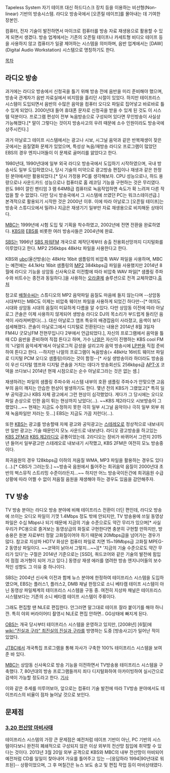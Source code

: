 Tapeless System
자기 테이프 대신 하드디스크 장치 등을 이용하는 비선형(Non-linear) 기반의 방송시스템.
라디오 방송국에서 [오픈릴 테이프]를 몰아내는 데 기여한 장본인.

컴퓨터, 전자 기술이 발전하면서 마이크로 컴퓨터를 방송 자료 재생용으로 활용할 수 있게 되면서 생겼다. 방송 업계에서는 기존의 오픈릴 테이프나 카세트형 비디오 테이프 등을 사용하지 않고 컴퓨터가 일괄 제어하는 시스템을 의미하며, 음반 업계에서는 [DAW](Digital Audio Workstation) 시스템으로 명칭하기도 한다.

[[목차]]

== 라디오 방송 ==
과거에는 라디오 방송에서 신청곡을 틀기 위해 방송 전에 음반을 미리 준비해야 했으며, 방송국 관계자가 음반 자료실에서 비지땀을 흘리던 시절이 있었다. 하지만 테이프리스 시스템이 도입되면서 음반의 수많은 음악을 컴퓨터 오디오 파일로 집어넣고 바로바로 틀 수 있게 되었다. 2000년대 들어 휴대폰 문자로 신청곡을 받을 수 있게 된 것도 이 시스템 덕분이다. 프로그램 편성이 전부 녹음방송으로 구성되어 있다면 무인방송이 사실상 가능해졌다.[* 말이 그렇다는 것이지 방송사고의 우려 때문에 소수 인원이라도 방송국에 상주시킨다.]

과거 아날로그 테이프 시스템에서는 광고나 시보, 시그널 음악과 같은 반복재생이 잦은 곳에서는 음질열화 문제가 있었으며, 특성상 녹음/재방송 라디오 프로그램이 많았던 EBS의 경우 엔지니어들이 이 문제로 골머리를 앓았다고 한다.

1980년대, 1990년대에 일부 외국 라디오 방송국에서 도입하기 시작하였으며, 국내 방송사도 일부 도입하였으나, 당시 기술의 미약으로 광고방송 편집이나 재생과 같은 한정된 분야에서만 활용되었다.[* 당시 가정용 PC를 생각해보자. CPU 성능으로나, 하드 용량으로나 사운드카드 성능으로나 컴퓨터로 홈 레코딩 기능을 구현하는 것은 무리였다. 윈도 98이 깔린 펜티엄 3 램 64MB급 컴퓨터로 녹음작업하면 속도가 확 느려져 다른 작업을 할 수 없었다. 다만 당시 방송국에서 그 시스템에 쓰였던 PC는 워크스테이션급.] 본격적으로 활용되기 시작한 것은 2000년 이후. 이에 따라 아날로그 [오픈릴 테이프]는 방송국 스튜디오에서 밀려나 지금은 재생기기 일부만 자료 재생용으로 비치해둔 상태이다.

[[MBC]]는 1999년에 시험 도입 및 기획을 착수하였고, 2002년에 전면 전환을 완료하였다. [[KBS]]와 [[EBS]]를 비롯한 여러 방송사들은 2004년에 완료.

[[SBS]]는 1996년 [[SBS 파워FM]] 개국으로 제작단계부터 송출 전용회선망까지 디지털화를 이루었다고 한다. MP2 256kbps 48kHz 파일을 사용한다고 한다.

KBS와 [[ubc]](울산방송)는 48kHz 16bit 샘플링의 비압축 WAV 파일을 사용하며, MBC는 예전에는 44.1kHz 16bit 샘플링의 [[MP2]] 384kbps급 파일을 사용했지만 2014년 8월에 라디오 기능을 상암동 신사옥으로 이전함에 따라 비압축 WAV 파일[* 샘플링 주파수와 비트수는 종전과 동일하다.]을 사용하는 [[오라클]]제 솔루션으로 전격 교체하였다.[http://www.oracle.com/us/corporate/customers/customersearch/mbc-radio-db-appliance-ss-1907470-ko.html 출처]

참고로 [[배철수]]씨는 스튜디오의 MP2 음악파일 음질도 마음에 들지 않는다며 --상암동 시대부터는 MBC도 이제는 비압축 웨이브 파일을 사용하게 되었긴 하다만--[* 여의도 시대와 상암동 시대의 음질이 미묘하게 다름을 알 수있다. 다만 상암동 이전에 따라 아날로그 콘솔은 이제 사용하지 않게되어 생방송 라디오 DJ의 목소리가 부드럽게 들리던 음색이 사라져버렸다(...). 대신 아날로그 앰프 특유의 배경잡음이 사라졌고, 음색이 보다 섬세해졌다. 콘솔이 아날로그에서 디지털로 전환된다는 내용은 2014년 8월 3일자 FM4U 굿모닝FM 전현무입니다 2부에서 언급되었다.], 자신의 프로그램에서 음악을 틀때 CD 음반을 준비하여 직접 튼다고 하며, 가수 [[나얼]]은 자신이 진행하는 KBS cool FM의 '나얼의 음악세계'에서 아날로그적 감성을 살리고자 음악 방송시에 [[LP]]판을 직접 준비하여 튼다고 한다. --하지만 나얼의 프로그램이 녹음방송(= 48kHz 16비트 웨이브 파일로 디지털 PCM 오디오 샘플링)이라는 것이 함정--[* 사실 생방송이라 하더라도 방송음이 우선 디지털 앰프와 디지털 콘솔을 거치는 데다가 방송회선도 256kbps급 [[APT-X]] 코덱을 쓰다보니 2014년 현재 시점으로는 순수 아날로그라는 것은 없는 셈.]

재생하려는 파일의 샘플링 주파수와 시스템 내부의 호환 샘플링 주파수가 안맞으면 고음부의 음이 깨지는 안습한 현상이 발생하기도 한다. 몇년 전의 KBS가 그랬었고[* 특히 일부 공익광고나 KBS 자체 광고에서 그런 현상이 심각했었다. 게다가 그 당시에는 오디오 파일 손상으로 인한 음이 튀는 현상까지 났었다(...). ~~KBS 제2라디오 시보방송이 그랬었다...~~ 현재는 지금도 수정하지 못한 극히 일부 시그널 음악이나 극히 일부 외부 취재 녹음파일만 저러는 듯...] EBS는 지금도 가끔 저런다(...).

또한 [[KBS]]는 광고를 방송할때 자체 광고와 공익광고는 [[스테레오]]로 정상적으로 내보내지만 일반 광고는 기술 때문인지 모노 사운드로 내보낸다. 라디오 광고방송을 하고있는 [[KBS 2FM]]과 [[KBS 제2라디오]] 공통이었는데. 2라디오는 장비가 바뀌어서 그런지 2015년 들어서 일부광고만 스테레오로 내보내기 시작했고, KBS 2FM은 여전히 모노 방송중이다.

희귀음원의 경우 128kbps급 이하의 저음질 WMA, MP3 파일을 활용하는 경우도 있다(...).[* CBS가 그러는듯.] ~~방송국 음원에서 틀어주는 희귀음악 음질이 2000년대 초반의 벅스뮤직 스트리밍 수준이라든지...~~ 하지만 어느 방송국이든간에 희귀음원 수급상황에 따라 어쩔 수 없이 저음질 음원을 재생해야 하는 경우도 있음을 감안해주자.
== TV 방송 ==

TV 방송 분야는 라디오 방송 분야에 비해 테이프리스 전환이 더딘 편인데, 라디오 방송에 쓰이는 오디오 파일이 기껏 1.4Mbps 정도 밖에 안되지만, TV 방송용에 쓰일 동영상 파일은 수십 Mbps나 되기 때문에 지금의 기술 수준으로도 약간 무리가 있으며[* 사실 우리가 PC용으로 즐겨보는 동영상급의 화질로 구현한다면 충분히 구현할 만하지만, 방송용은 원본 자료부터 정말 고화질이어야 하기 때문에 20Mbps급을 넘어가는 경우가 많다. 참고로 지상파 HDTV 화상은 컴퓨터 파일로 치면 15~19Mbps급 고화질 MPEG-2 동영상 파일이다. ~~코덱이 낡아서 그렇지...~~][* '지금의 기술 수준으로도 약간 무리가 있다'는 구절은 2014년 기준으로는 [SSD], 쿼드코어와 같은 기술의 발전에 힘입어 점점 과거형이 되어 가고 있다.] 동영상 재생 에러를 염려한 방송 엔지니어들의 보수적인 성향도 그 이유 중 하나이다.

SBS는 2004년 신사옥 이전과 함께 뉴스 분야에 한정하여 테이프리스 시스템을 도입하였으며, EBS는 플러스1, 플러스2, DMB 채널 한정으로 소니 베타캠 테이프 시스템이 아닌 동영상 파일체계의 테이프리스 시스템을 구동 중. 여전히 지상파 채널은 테이프리스 시스템보다는 기존의 소니 베타캠 테이프 시스템이 주류이다.

그래도 편집할 땐 NLE로 편집한다. 안그러면 말그대로 테이프 잘라 붙이기를 해야 하니깐. 특히 야외 버라이어티 촬영시 NLE로 편집 안하면.. GG상태에 빠지게 된다.

[[OBS]]는 개국 당시부터 테이프리스 시스템을 운영하고 있지만, [2008년] [6월]에 [[wiki:"진실과 구라" 최진실의 진실과 구라]]를 방영하는 도중 [방송사고]가 일어난 적이 있었다.

[[JTBC]]에서 개국특집 프로그램을 통해 자사가 구축한 100% 테이프리스 시스템을 보여준 바 있다.

[[MBC]]는 상암동 신사옥으로 방송 기능을 이전하면서 TV방송용 테이프리스 시스템을 구축했다. 7, 80년대의 방송 프로그램들까지 죄다 디지털화하여 아카이빙하여 실시간으로 검색이 가능할 정도라고 한다. [http://news.naver.com/main/read.nhn?mode=LSD&mid=sec&sid1=102&oid=214&aid=0000403209 기사]

이와 같은 추세를 미루어보아, 앞으로는 컴퓨터 기술 발전에 따라 TV방송 분야에서도 테이프리스의 비율이 점차 늘어날 것으로 보인다.
== 문제점 ==
=== [[3.20 전산망 마비사태]] ===
테이프리스 시스템의 가장 큰 문제점은 예전처럼 테이프 기반이 아닌, PC 기반의 시스템이다보니 완전히 폐쇄적으로 구성되지 않은 이상 외부의 전산망 침입에 취약할 수 있다는 것이다. 2013년 3월 20일 외부 공격으로 KBS와 MBC의 내부 전산망이 마비되어 예전처럼 CD를 일일이 찿아내어 가요를 틀어주고 있는 --[응답하라 1994|90년대로 워프된]-- 상황이었으며, 그 후 며칠간은 뉴스 보도 송고 및 편집 작업 등이 마비상태였다.
